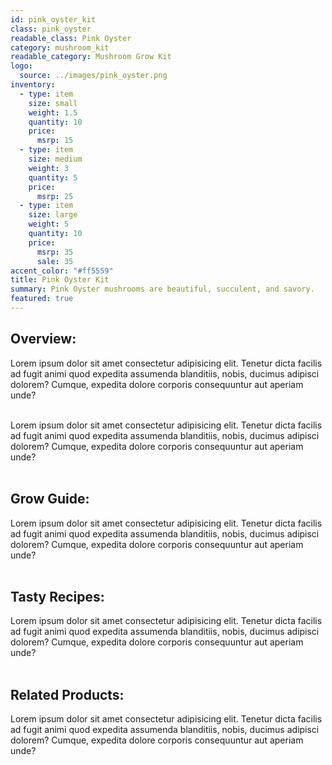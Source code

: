 ```yaml
---
id: pink_oyster_kit
class: pink_oyster
readable_class: Pink Oyster
category: mushroom_kit
readable_category: Mushroom Grow Kit
logo:
  source: ../images/pink_oyster.png
inventory:
  - type: item
    size: small
    weight: 1.5
    quantity: 10
    price:
      msrp: 15
  - type: item
    size: medium
    weight: 3
    quantity: 5
    price:
      msrp: 25
  - type: item
    size: large
    weight: 5
    quantity: 10
    price:
      msrp: 35
      sale: 35
accent_color: "#ff5559"
title: Pink Oyster Kit
summary: Pink Oyster mushrooms are beautiful, succulent, and savory.
featured: true
---
```


## Overview:

Lorem ipsum dolor sit amet consectetur adipisicing elit. Tenetur dicta facilis ad fugit animi quod expedita assumenda blanditiis, nobis, ducimus adipisci dolorem? Cumque, expedita dolore corporis consequuntur aut aperiam unde?<br/><br/>

Lorem ipsum dolor sit amet consectetur adipisicing elit. Tenetur dicta facilis ad fugit animi quod expedita assumenda blanditiis, nobis, ducimus adipisci dolorem? Cumque, expedita dolore corporis consequuntur aut aperiam unde?<br/><br/>

## Grow Guide:

Lorem ipsum dolor sit amet consectetur adipisicing elit. Tenetur dicta facilis ad fugit animi quod expedita assumenda blanditiis, nobis, ducimus adipisci dolorem? Cumque, expedita dolore corporis consequuntur aut aperiam unde?<br/><br/>

## Tasty Recipes:

Lorem ipsum dolor sit amet consectetur adipisicing elit. Tenetur dicta facilis ad fugit animi quod expedita assumenda blanditiis, nobis, ducimus adipisci dolorem? Cumque, expedita dolore corporis consequuntur aut aperiam unde?<br/><br/>

## Related Products:

Lorem ipsum dolor sit amet consectetur adipisicing elit. Tenetur dicta facilis ad fugit animi quod expedita assumenda blanditiis, nobis, ducimus adipisci dolorem? Cumque, expedita dolore corporis consequuntur aut aperiam unde?<br/><br/>
